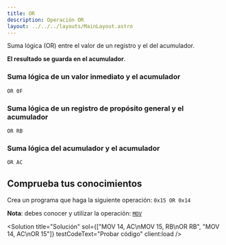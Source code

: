 ```yaml
---
title: OR
description: Operación OR
layout: ../../../layouts/MainLayout.astro
---
```



Suma lógica (OR) entre el valor de un registro y el del acumulador.

**El resultado se guarda en el acumulador**.

### Suma lógica de un valor inmediato y el acumulador

```
OR 0F
```

### Suma lógica de un registro de propósito general y el acumulador

```
OR RB
```

### Suma lógica del acumulador y el acumulador

```
OR AC
```

## Comprueba tus conocimientos

Crea un programa que haga la siguiente operación: `0x15 OR 0x14`

**Nota**: debes conocer y utilizar la operación: [`MOV`](/es/operations/MOV)

<Solution title="Solución" sol={["MOV 14, AC\nMOV 15, RB\nOR RB", "MOV 14, AC\nOR 15"]} testCodeText="Probar código" client:load />